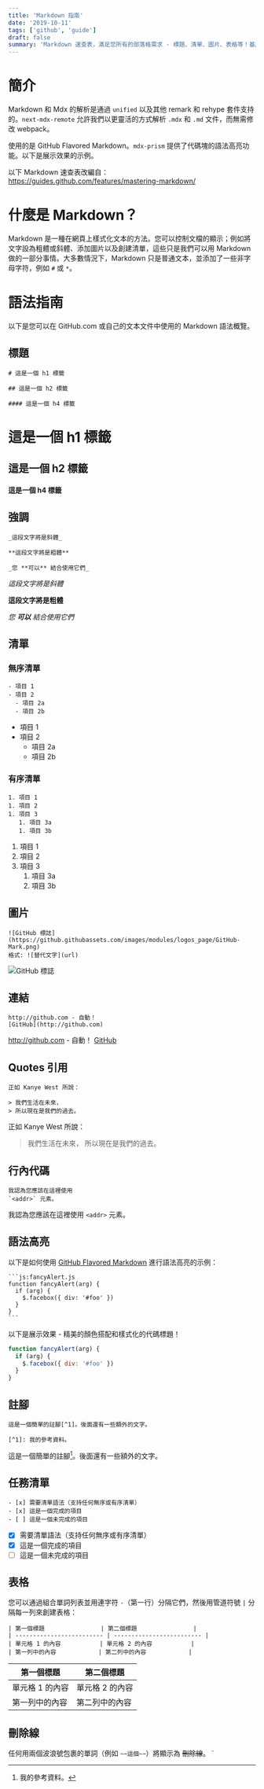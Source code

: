 ```yaml
---
title: 'Markdown 指南'
date: '2019-10-11'
tags: ['github', 'guide']
draft: false
summary: 'Markdown 速查表，滿足您所有的部落格需求 - 標題、清單、圖片、表格等！基於 GitHub Flavored Markdown 的圖解指南。'
---
```


# 簡介

Markdown 和 Mdx 的解析是通過 `unified` 以及其他 remark 和 rehype 套件支持的。`next-mdx-remote` 允許我們以更靈活的方式解析 `.mdx` 和 `.md` 文件，而無需修改 webpack。

使用的是 GitHub Flavored Markdown。`mdx-prism` 提供了代碼塊的語法高亮功能。以下是展示效果的示例。

以下 Markdown 速查表改編自：https://guides.github.com/features/mastering-markdown/

# 什麼是 Markdown？

Markdown 是一種在網頁上樣式化文本的方法。您可以控制文檔的顯示；例如將文字設為粗體或斜體、添加圖片以及創建清單，這些只是我們可以用 Markdown 做的一部分事情。大多數情況下，Markdown 只是普通文本，並添加了一些非字母字符，例如 `#` 或 `*`。

# 語法指南

以下是您可以在 GitHub.com 或自己的文本文件中使用的 Markdown 語法概覽。

## 標題

```
# 這是一個 h1 標籤

## 這是一個 h2 標籤

#### 這是一個 h4 標籤
```

# 這是一個 h1 標籤

## 這是一個 h2 標籤

#### 這是一個 h4 標籤

## 強調

```
_這段文字將是斜體_

**這段文字將是粗體**

_您 **可以** 結合使用它們_
```

_這段文字將是斜體_

**這段文字將是粗體**

_您 **可以** 結合使用它們_

## 清單

### 無序清單

```
- 項目 1
- 項目 2
  - 項目 2a
  - 項目 2b
```

- 項目 1
- 項目 2
  - 項目 2a
  - 項目 2b

### 有序清單

```
1. 項目 1
1. 項目 2
1. 項目 3
   1. 項目 3a
   1. 項目 3b
```

1. 項目 1
1. 項目 2
1. 項目 3
   1. 項目 3a
   1. 項目 3b

## 圖片

```
![GitHub 標誌](https://github.githubassets.com/images/modules/logos_page/GitHub-Mark.png)
格式: ![替代文字](url)
```

![GitHub 標誌](https://github.githubassets.com/images/modules/logos_page/GitHub-Mark.png)

## 連結

```
http://github.com - 自動！
[GitHub](http://github.com)
```

http://github.com - 自動！
[GitHub](http://github.com)

## Quotes 引用

```
正如 Kanye West 所說：

> 我們生活在未來，
> 所以現在是我們的過去。
```

正如 Kanye West 所說：

> 我們生活在未來，
> 所以現在是我們的過去。

## 行內代碼

```
我認為您應該在這裡使用
`<addr>` 元素。
```

我認為您應該在這裡使用
`<addr>` 元素。

## 語法高亮

以下是如何使用 [GitHub Flavored Markdown](https://help.github.com/articles/basic-writing-and-formatting-syntax/) 進行語法高亮的示例：

````
```js:fancyAlert.js
function fancyAlert(arg) {
  if (arg) {
    $.facebox({ div: '#foo' })
  }
}
```
````

以下是展示效果 - 精美的顏色搭配和樣式化的代碼標題！

```js:fancyAlert.js
function fancyAlert(arg) {
  if (arg) {
    $.facebox({ div: '#foo' })
  }
}
```

## 註腳

```
這是一個簡單的註腳[^1]。後面還有一些額外的文字。

[^1]: 我的參考資料。
```

這是一個簡單的註腳[^1]。後面還有一些額外的文字。

[^1]: 我的參考資料。

## 任務清單

```
- [x] 需要清單語法（支持任何無序或有序清單）
- [x] 這是一個完成的項目
- [ ] 這是一個未完成的項目
```

- [x] 需要清單語法（支持任何無序或有序清單）
- [x] 這是一個完成的項目
- [ ] 這是一個未完成的項目

## 表格

您可以通過組合單詞列表並用連字符 `-`（第一行）分隔它們，然後用管道符號 `|` 分隔每一列來創建表格：

```
| 第一個標題                | 第二個標題                |
| ------------------------- | ------------------------- |
| 單元格 1 的內容           | 單元格 2 的內容           |
| 第一列中的內容            | 第二列中的內容            |
```

| 第一個標題                | 第二個標題                |
| ------------------------- | ------------------------- |
| 單元格 1 的內容           | 單元格 2 的內容           |
| 第一列中的內容            | 第二列中的內容            |

## 刪除線

任何用兩個波浪號包裹的單詞（例如 `~~這個~~`）將顯示為 ~~刪除線~~。
`
